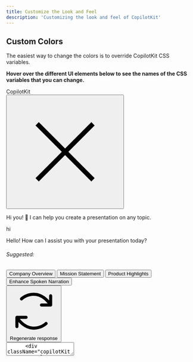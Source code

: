 ```yaml
---
title: Customize the Look and Feel
description: 'Customizing the look and feel of CopilotKit'
---
```


## Custom Colors

The easiest way to change the colors is to override CopilotKit CSS variables.

**Hover over the different UI elements below to see the names of the CSS variables that you can change.**

<div className="" style={{
  width: "384px",
  height: "600px",
  cursor: "pointer"
}}> 
  <div className="open">
    <div className="copilotKitHeader">
      <div>CopilotKit</div>
      <button aria-label="Close">
        <svg
          xmlns="http://www.w3.org/2000/svg"
          fill="none"
          viewBox="0 0 24 24"
          strokeWidth="1.5"
          stroke="currentColor"
          width={24}
          height={24}
        >
          <path
            strokeLinecap="round"
            strokeLinejoin="round"
            d="M6 18L18 6M6 6l12 12"
          />
        </svg>
      </button>
    </div>
    <div className="copilotKitMessages">
      <div className="copilotKitMessage copilotKitAssistantMessage">
        <div className="copilotKitMarkdown">
          <p>Hi you! 👋 I can help you create a presentation on any topic.</p>
        </div>
      </div>
      <div className="copilotKitMessage copilotKitUserMessage">hi</div>
      <div className="copilotKitMessage copilotKitAssistantMessage">
        <div className="copilotKitMarkdown">
          <p>Hello! How can I assist you with your presentation today?</p>
        </div>
      </div>
      <footer>
        <div>
          <h6>Suggested:</h6>
          <div className="suggestions">
            <button className="suggestion">
              <span>Company Overview</span>
            </button>
            <button className="suggestion">
              <span>Mission Statement</span>
            </button>
            <button className="suggestion">
              <span>Product Highlights</span>
            </button>
            <button className="custom-suggestion">
              <span>Enhance Spoken Narration</span>
            </button>
          </div>
        </div>
        <button className="copilotKitResponseButton">
          <span>
            <svg
              xmlns="http://www.w3.org/2000/svg"
              viewBox="0 0 256 256"
              fill="currentColor"
              style={{ height: "1rem", width: "1rem" }}
            >
              <path d="M197.67 186.37a8 8 0 0 1 0 11.29C196.58 198.73 170.82 224 128 224c-37.39 0-64.53-22.4-80-39.85V208a8 8 0 0 1-16 0v-48a8 8 0 0 1 8-8h48a8 8 0 0 1 0 16H55.44C67.76 183.35 93 208 128 208c36 0 58.14-21.46 58.36-21.68a8 8 0 0 1 11.31.05ZM216 40a8 8 0 0 0-8 8v23.85C192.53 54.4 165.39 32 128 32c-42.82 0-68.58 25.27-69.66 26.34a8 8 0 0 0 11.3 11.34C69.86 69.46 92 48 128 48c35 0 60.24 24.65 72.56 40H168a8 8 0 0 0 0 16h48a8 8 0 0 0 8-8V48a8 8 0 0 0-8-8Z" />
            </svg>
          </span>
          Regenerate response
        </button>
      </footer>
    </div>
    <div className="copilotKitInput">
      <textarea
        placeholder="Type a message..."
        style={{ overflow: "auto", resize: "none", maxHeight: 100, height: 20 }}
        rows={1}
        defaultValue={""}
      />
      <div className="copilotKitInputControls">
        <button className="">
          <svg
            xmlns="http://www.w3.org/2000/svg"
            fill="none"
            viewBox="0 0 24 24"
            strokeWidth="1.5"
            stroke="currentColor"
            className="w-6 h-6"
          >
            <path
              strokeLinecap="round"
              strokeLinejoin="round"
              d="M12 18.75a6 6 0 0 0 6-6v-1.5m-6 7.5a6 6 0 0 1-6-6v-1.5m6 7.5v3.75m-3.75 0h7.5M12 15.75a3 3 0 0 1-3-3V4.5a3 3 0 1 1 6 0v8.25a3 3 0 0 1-3 3Z"
            />
          </svg>
        </button>
        <button disabled="">
          <svg
            xmlns="http://www.w3.org/2000/svg"
            fill="none"
            viewBox="0 0 24 24"
            width={24}
            height={24}
            strokeWidth="1.5"
            stroke="currentColor"
            style={{}}
          >
            <path
              strokeLinecap="round"
              strokeLinejoin="round"
              d="M6 12L3.269 3.126A59.768 59.768 0 0121.485 12 59.77 59.77 0 013.27 20.876L5.999 12zm0 0h7.5"
            />
          </svg>
        </button>
      </div>
    </div>
  </div>
</div>

<div className="red" onClick={() => alert("bye")}>
xyz
</div>


